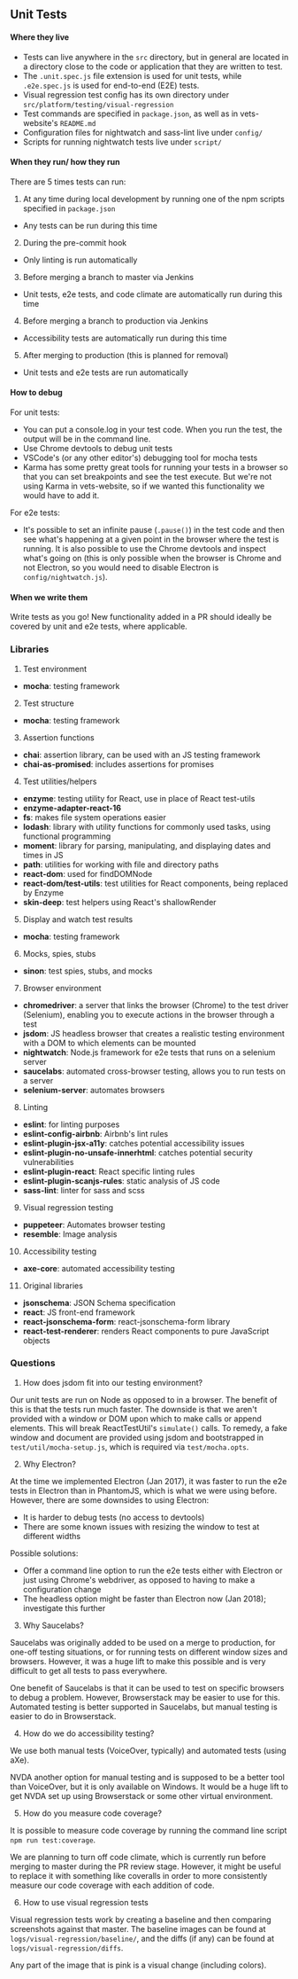 ## Unit Tests

#### Where they live
- Tests can live anywhere in the `src` directory, but in general are located in a directory close to the code or application that they are written to test.
- The `.unit.spec.js` file extension is used for unit tests, while `.e2e.spec.js` is used for end-to-end (E2E) tests.
- Visual regression test config has its own directory under `src/platform/testing/visual-regression`
- Test commands are specified in `package.json`, as well as in vets-website's `README.md`
- Configuration files for nightwatch and sass-lint live under `config/`
- Scripts for running nightwatch tests live under `script/`

#### When they run/ how they run
There are 5 times tests can run:
1. At any time during local development by running one of the npm scripts specified in `package.json`
  - Any tests can be run during this time
2. During the pre-commit hook
  - Only linting is run automatically
3. Before merging a branch to master via Jenkins
  - Unit tests, e2e tests, and code climate are automatically run during this time
4. Before merging a branch to production via Jenkins
  - Accessibility tests are automatically run during this time
5. After merging to production (this is planned for removal)
  - Unit tests and e2e tests are run automatically

#### How to debug
For unit tests:
- You can put a console.log in your test code. When you run the test, the output will be in the command line.
- Use Chrome devtools to debug unit tests
- VSCode's (or any other editor's) debugging tool for mocha tests
- Karma has some pretty great tools for running your tests in a browser so that you can set breakpoints and see the test execute. But we're not using Karma in vets-website, so if we wanted this functionality we would have to add it.

For e2e tests:
- It's possible to set an infinite pause (`.pause()`) in the test code and then see what's happening at a given point in the browser where the test is running. It is also possible to use the Chrome devtools and inspect what's going on (this is only possible when the browser is Chrome and not Electron, so you would need to disable Electron is `config/nightwatch.js`).


#### When we write them
Write tests as you go! New functionality added in a PR should ideally be covered by unit and e2e tests, where applicable.


### Libraries

1. Test environment
- **mocha**: testing framework

2. Test structure
- **mocha**: testing framework

3. Assertion functions
- **chai**: assertion library, can be used with an JS testing framework
- **chai-as-promised**: includes assertions for promises

4. Test utilities/helpers
- **enzyme**: testing utility for React, use in place of React test-utils
- **enzyme-adapter-react-16**
- **fs**: makes file system operations easier
- **lodash**: library with utility functions for commonly used tasks, using functional programming
- **moment**: library for parsing, manipulating, and displaying dates and times in JS
- **path**: utilities for working with file and directory paths
- **react-dom**: used for findDOMNode
- **react-dom/test-utils**: test utilities for React components, being replaced by Enzyme
- **skin-deep**: test helpers using React's shallowRender

5. Display and watch test results
- **mocha**: testing framework

6. Mocks, spies, stubs
- **sinon**: test spies, stubs, and mocks

7. Browser environment
- **chromedriver**: a server that links the browser (Chrome) to the test driver (Selenium), enabling you to execute actions in the browser through a test
- **jsdom**: JS headless browser that creates a realistic testing environment with a DOM to which elements can be mounted
- **nightwatch**: Node.js framework for e2e tests that runs on a selenium server
- **saucelabs**: automated cross-browser testing, allows you to run tests on a server
- **selenium-server**: automates browsers

8. Linting
- **eslint**: for linting purposes
- **eslint-config-airbnb**: Airbnb's lint rules
- **eslint-plugin-jsx-a11y**: catches potential accessibility issues
- **eslint-plugin-no-unsafe-innerhtml**: catches potential security vulnerabilities
- **eslint-plugin-react**: React specific linting rules
- **eslint-plugin-scanjs-rules**: static analysis of JS code
- **sass-lint**: linter for sass and scss

9. Visual regression testing
- **puppeteer**: Automates browser testing
- **resemble**: Image analysis

10. Accessibility testing
- **axe-core**: automated accessibility testing

11. Original libraries
- **jsonschema**: JSON Schema specification
- **react**: JS front-end framework
- **react-jsonschema-form**: react-jsonschema-form library
- **react-test-renderer**: renders React components to pure JavaScript objects


### Questions

1. How does jsdom fit into our testing environment?

Our unit tests are run on Node as opposed to in a browser. The benefit of this is that the tests run much faster. The downside is that we aren't provided with a window or DOM upon which to make calls or append elements. This will break ReactTestUtil's `simulate()` calls. To remedy, a fake window and document are provided using jsdom and bootstrapped in `test/util/mocha-setup.js`, which is required via `test/mocha.opts`.

2. Why Electron?

At the time we implemented Electron (Jan 2017), it was faster to run the e2e tests in Electron than in PhantomJS, which is what we were using before. However, there are some downsides to using Electron:
- It is harder to debug tests (no access to devtools)
- There are some known issues with resizing the window to test at different widths

Possible solutions:
- Offer a command line option to run the e2e tests either with Electron or just using Chrome's webdriver, as opposed to having to make a configuration change
- The headless option might be faster than Electron now (Jan 2018); investigate this further

3. Why Saucelabs?

Saucelabs was originally added to be used on a merge to production, for one-off testing situations, or for running tests on different window sizes and browsers. However, it was a huge lift to make this possible and is very difficult to get all tests to pass everywhere.

One benefit of Saucelabs is that it can be used to test on specific browsers to debug a problem. However, Browserstack may be easier to use for this. Automated testing is better supported in Saucelabs, but manual testing is easier to do in Browserstack.

4. How do we do accessibility testing?

We use both manual tests (VoiceOver, typically) and automated tests (using aXe).

NVDA another option for manual testing and is supposed to be a better tool than VoiceOver, but it is only available on Windows. It would be a huge lift to get NVDA set up using Browserstack or some other virtual environment.

5. How do you measure code coverage?

It is possible to measure code coverage by running the command line script `npm run test:coverage`.

We are planning to turn off code climate, which is currently run before merging to master during the PR review stage. However, it might be useful to replace it with something like coveralls in order to more consistently measure our code coverage with each addition of code.

6. How to use visual regression tests

Visual regression tests work by creating a baseline and then comparing screenshots against that master. The baseline images can be found at `logs/visual-regression/baseline/`, and the diffs (if any) can be found at `logs/visual-regression/diffs`.

Any part of the image that is pink is a visual change (including colors).
